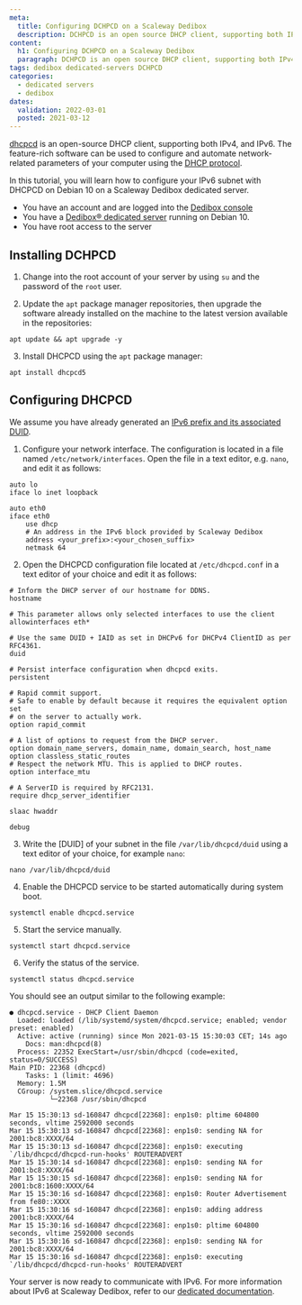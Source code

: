 ```yaml
---
meta:
  title: Configuring DCHPCD on a Scaleway Dedibox
  description: DCHPCD is an open source DHCP client, supporting both IPv4, and IPv6.
content:
  h1: Configuring DCHPCD on a Scaleway Dedibox
  paragraph: DCHPCD is an open source DHCP client, supporting both IPv4, and IPv6.
tags: dedibox dedicated-servers DCHPCD 
categories: 
  - dedicated servers
  - dedibox
dates:
  validation: 2022-03-01
  posted: 2021-03-12
---
```


[dhcpcd](https://roy.marples.name/projects/dhcpcd/) is an open-source DHCP client, supporting both IPv4, and IPv6. The feature-rich software can be used to configure and automate network-related parameters of your computer using the [DHCP protocol](http://en.wikipedia.org/wiki/Dynamic_Host_Configuration_Protocol).

In this tutorial, you will learn how to configure your IPv6 subnet with DHCPCD on Debian 10 on a Scaleway Dedibox dedicated server. 

	
<Message type="requirement">

  - You have an account and are logged into the [Dedibox console](https://console.online.net)
  - You have a [Dedibox&reg; dedicated server](https://www.scaleway.com/en/dedibox) running on Debian 10. 
  - You have root access to the server

</Message>


## Installing DCHPCD

1. Change into the root account of your server by using `su` and the password of the `root` user.

2. Update the `apt` package manager repositories, then upgrade the software already installed on the machine to the latest version available in the repositories: 

  ```
  apt update && apt upgrade -y
  ```

3. Install DHCPCD using the `apt` package manager:

  ```
  apt install dhcpcd5
  ```

## Configuring DHCPCD


<Message type="note">

  We assume you have already generated an [IPv6 prefix and its associated DUID](https://documentation.online.net/en/dedicated-server/network/ipv6/prefix).

</Message> 

1. Configure your network interface. The configuration is located in a file named `/etc/network/interfaces`. Open the file in a text editor, e.g. `nano`, and edit it as follows:

  ```
  auto lo
  iface lo inet loopback

  auto eth0
  iface eth0
      use dhcp
      # An address in the IPv6 block provided by Scaleway Dedibox
      address <your_prefix>:<your_chosen_suffix>
      netmask 64
  ```

2. Open the DHCPCD configuration file located at `/etc/dhcpcd.conf` in a text editor of your choice and edit it as follows:

  ```
  # Inform the DHCP server of our hostname for DDNS.
  hostname

  # This parameter allows only selected interfaces to use the client
  allowinterfaces eth*

  # Use the same DUID + IAID as set in DHCPv6 for DHCPv4 ClientID as per RFC4361.
  duid

  # Persist interface configuration when dhcpcd exits.
  persistent

  # Rapid commit support.
  # Safe to enable by default because it requires the equivalent option set
  # on the server to actually work.
  option rapid_commit

  # A list of options to request from the DHCP server.
  option domain_name_servers, domain_name, domain_search, host_name
  option classless_static_routes
  # Respect the network MTU. This is applied to DHCP routes.
  option interface_mtu

  # A ServerID is required by RFC2131.
  require dhcp_server_identifier

  slaac hwaddr

  debug
  ```

3. Write the [DUID] of your subnet in the file `/var/lib/dhcpcd/duid` using a text editor of your choice, for example `nano`:

  ```
  nano /var/lib/dhcpcd/duid
  ```

4. Enable the DHCPCD service to be started automatically during system boot.

  ```
  systemctl enable dhcpcd.service
  ```

5. Start the service manually.

  ```
  systemctl start dhcpcd.service
  ```

6. Verify the status of the service.

  ```
  systemctl status dhcpcd.service
  ```

  You should see an output similar to the following example: 

  ```
  ● dhcpcd.service - DHCP Client Daemon
    Loaded: loaded (/lib/systemd/system/dhcpcd.service; enabled; vendor preset: enabled)
    Active: active (running) since Mon 2021-03-15 15:30:03 CET; 14s ago
      Docs: man:dhcpcd(8)
    Process: 22352 ExecStart=/usr/sbin/dhcpcd (code=exited, status=0/SUCCESS)
  Main PID: 22368 (dhcpcd)
      Tasks: 1 (limit: 4696)
    Memory: 1.5M
    CGroup: /system.slice/dhcpcd.service
            └─22368 /usr/sbin/dhcpcd

  Mar 15 15:30:13 sd-160847 dhcpcd[22368]: enp1s0: pltime 604800 seconds, vltime 2592000 seconds
  Mar 15 15:30:13 sd-160847 dhcpcd[22368]: enp1s0: sending NA for 2001:bc8:XXXX/64
  Mar 15 15:30:13 sd-160847 dhcpcd[22368]: enp1s0: executing `/lib/dhcpcd/dhcpcd-run-hooks' ROUTERADVERT
  Mar 15 15:30:14 sd-160847 dhcpcd[22368]: enp1s0: sending NA for 2001:bc8:XXXX/64
  Mar 15 15:30:15 sd-160847 dhcpcd[22368]: enp1s0: sending NA for 2001:bc8:1600:XXXX/64
  Mar 15 15:30:16 sd-160847 dhcpcd[22368]: enp1s0: Router Advertisement from fe80::XXXX
  Mar 15 15:30:16 sd-160847 dhcpcd[22368]: enp1s0: adding address 2001:bc8:XXXX/64
  Mar 15 15:30:16 sd-160847 dhcpcd[22368]: enp1s0: pltime 604800 seconds, vltime 2592000 seconds
  Mar 15 15:30:16 sd-160847 dhcpcd[22368]: enp1s0: sending NA for 2001:bc8:XXXX/64
  Mar 15 15:30:16 sd-160847 dhcpcd[22368]: enp1s0: executing `/lib/dhcpcd/dhcpcd-run-hooks' ROUTERADVERT
  ```

Your server is now ready to communicate with IPv6. For more information about IPv6 at Scaleway Dedibox, refer to our [dedicated documentation](https://documentation.online.net/en/dedicated-server/network/ipv6/start).

